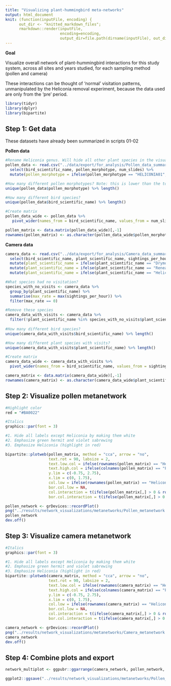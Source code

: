 ```yaml
---
title: "Visualizing plant-hummingbird meta-networks"
output: html_document
knit: (function(inputFile, encoding) {
      out_dir <- "knitted_markdown_files";
      rmarkdown::render(inputFile,
                        encoding=encoding,
                        output_dir=file.path(dirname(inputFile), out_dir))})
---
```


**Goal**

Visualize overall network of plant-hummingbird interactions for this study system, across all sites and years studied, for each sampling method (pollen and camera)

These interactions can be thought of 'normal' visitation patterns, unmanipulated by the Heliconia removal experiment, because the data used are only from the 'pre' period.

```r
library(tidyr)
library(dplyr)
library(bipartite)
```

## Step 1: Get data

These datasets have already been summarized in scripts 01-02

**Pollen data**
```r
#Rename Heliconia genus. Will hide all other plant species in the visualization, becaues the morphotype names will not mean much to anyone else
pollen_data <- read.csv("../data/export/for_analysis/Pollen_data_summarized_for_metanetwork.csv") %>%
  select(bird_scientific_name, pollen_morphotype, num_slides) %>%
  mutate(pollen_morphotype = ifelse(pollen_morphotype == "HELICONIA01", "Heliconia", pollen_morphotype))

#How many different pollen morphotypes? Note: this is lower than the total number detected ever (N = 45), because it excludes some of the data
unique(pollen_data$pollen_morphotype) %>% length()

#How many different bird species?
unique(pollen_data$bird_scientific_name) %>% length()

#Create matrix
pollen_data_wide <- pollen_data %>%
   pivot_wider(names_from = bird_scientific_name, values_from = num_slides, values_fill = list(num_slides = 0))

pollen_matrix <- data.matrix(pollen_data_wide)[,-1]
rownames(pollen_matrix) <- as.character(pollen_data_wide$pollen_morphotype)
```

**Camera data**
```r
camera_data <- read.csv("../data/export/for_analysis/Camera_data_summarized_for_metanetwork.csv") %>%
  select(bird_scientific_name, plant_scientific_name, sightings_per_hour) %>%
  mutate(plant_scientific_name = ifelse(plant_scientific_name == "Drymonia sp.", "Drymonia", plant_scientific_name)) %>% 
  mutate(plant_scientific_name = ifelse(plant_scientific_name == "Renealmia sp.", "Renealmia", plant_scientific_name)) %>% 
  mutate(plant_scientific_name = ifelse(plant_scientific_name == "Heliconia tortuosa", "Heliconia", plant_scientific_name)) 

#What species had no visitation?
species_with_no_visits <- camera_data %>%
  group_by(plant_scientific_name) %>%
  summarise(max_rate = max(sightings_per_hour)) %>%
  filter(max_rate == 0)

#Remove these species
camera_data_with_visits <- camera_data %>%
  filter(!plant_scientific_name %in% species_with_no_visits$plant_scientific_name)
  
#How many different bird species?
unique(camera_data_with_visits$bird_scientific_name) %>% length()

#How many different plant species with visits?
unique(camera_data_with_visits$plant_scientific_name) %>% length()

#Create matrix
camera_data_wide <- camera_data_with_visits %>%
  pivot_wider(names_from = bird_scientific_name, values_from = sightings_per_hour, values_fill = list(sightings_per_hour = 0))

camera_matrix <- data.matrix(camera_data_wide)[,-1]
rownames(camera_matrix) <- as.character(camera_data_wide$plant_scientific_name)
```

## Step 2: Visualize pollen metanetwork
```r
#Highlight color 
red = "#BA0022"

#Italics
graphics::par(font = 3)

#1. Hide all labels except Heliconia by making them white
#2. Emphasize green hermit and violet sabrewing
#3. Emphasize Heliconia (highlight in red)

bipartite::plotweb(pollen_matrix, method = "cca", arrow = "no",
                   text.rot = 90, labsize = 2,
                   text.low.col = ifelse(rownames(pollen_matrix) == "Heliconia", "black", "white"),
                   text.high.col = ifelse(colnames(pollen_matrix) == "Phaethornis guy" | colnames(pollen_matrix) == "Campylopterus hemileucurus", "black", "grey40"),
                   y.lim = c(-0.75, 2.75),
                   x.lim = c(0, 1.75),
                   col.low = ifelse(rownames(pollen_matrix) == "Heliconia", red, "grey10"),
                   bor.col.low = NA,
                   col.interaction = t(ifelse(pollen_matrix[,] > 0 & rownames(pollen_matrix) == "Heliconia", red, "grey80")),
                   bor.col.interaction = t(ifelse(pollen_matrix[,] > 0 & rownames(pollen_matrix) == "Heliconia", red, "black")))

pollen_network <- grDevices::recordPlot()
png("../results/network_visualizations/metanetworks/Pollen_metanetwork.png", width = 12, height = 10, res = 300, units = "in", bg = "white")
pollen_network
dev.off()
```

## Step 3: Visualize camera metanetwork
```r
#Italics
graphics::par(font = 3)

#1. Hide all labels except Heliconia by making them white
#2. Emphasize green hermit and violet sabrewing
#3. Emphasize Heliconia (highlight in red)
bipartite::plotweb(camera_matrix, method = "cca", arrow = "no",
                   text.rot = 90, labsize = 2,
                   text.low.col = ifelse(rownames(camera_matrix) == "Heliconia", "black", "white"),
                   text.high.col = ifelse(colnames(camera_matrix) == "Phaethornis guy" | colnames(camera_matrix) == "Campylopterus hemileucurus", "black", "grey40"),
                   y.lim = c(-0.75, 2.75),
                   x.lim = c(0, 1.75),
                   col.low = ifelse(rownames(camera_matrix) == "Heliconia", red, "grey10"),
                   bor.col.low = NA,
                   col.interaction = t(ifelse(camera_matrix[,] > 0 & rownames(camera_matrix) == "Heliconia", red, "grey80")),
                   bor.col.interaction = t(ifelse(camera_matrix[,] > 0 & rownames(camera_matrix) == "Heliconia", red, "black")))

camera_network <- grDevices::recordPlot()
png("../results/network_visualizations/metanetworks/Camera_metanetwork.png", width = 12, height = 10, res = 300, units = "in", bg = "white")
camera_network
dev.off()
```

## Step 4: Combine plots and export
```r
network_multiplot <- ggpubr::ggarrange(camera_network, pollen_network, ncol = 1, align = "h")

ggplot2::ggsave("../results/network_visualizations/metanetworks/Pollen_and_camera_metanetworks_multiplot.png", network_multiplot, width = 10, height = 18, dpi = 300, units = "in", bg = "white")
```

